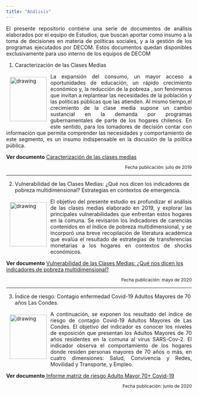 ```yaml
---
title: "Análisis"
---
```


<p align="justify"> El presente repositorio contiene una serie de documentos de análisis elaborados por el equipo de Estudios, que buscan aportar como insumo a la toma de decisiones en materia de políticas sociales, y a la gestión de los programas ejecutados por DECOM. Estos documentos quedan disponibles exclusivamente para uso interno de los equipos de DECOM</p>

1. Caracterización de las Clases Medias

<img style="float:left; margin:10px;" src="C:/Users/17617549-4/OneDrive - Municipalidad de Las Condes/Documents/Desarrollo Website Estudios/EstudiosDecom.git.io/images/analisis.png" alt="drawing" width="100" height="120"/><p align="justify"> La expansión del consumo, un mayor acceso a oportunidades de educación, un rápido crecimiento económico y, la reducción de la pobreza , son fenómenos que invitan a replantear las necesidades de la población y las políticas públicas que las atienden. 
Al mismo tiempo,el crecimiento de la clase media supone un cambio sustancial en la demanda por programas gubernamentales de parte de los hogares chilenos. En este sentido, para los tomadores de decisión contar con información que permita comprender las necesidades y comportamiento de este segmento, es un insumo indispensable en la discusión de la política pública.</p><b>Ver documento</b> <a href="">Caracterización de las clases medias</a>
<p align = "right" style="font-size:12px">Fecha publicación: julio de 2019</p>

---

<p align="justify">
2. Vulnerabilidad de las Clases Medias: ¿Qué nos dicen los indicadores de pobreza multidimensional? Estrategias en contextos de emergencia.</p>

<img style="float:left; margin:10px;" src="C:/Users/17617549-4/OneDrive - Municipalidad de Las Condes/Documents/Desarrollo Website Estudios/EstudiosDecom.git.io/images/analisis.png" alt="drawing" width="100" height="120"/><p align="justify">El objetivo del presente estudio es profundizar el análisis de las clases medias elaborado en 2019, y explorar las principales vulnerabilidades que enfrentan estos hogares en la comuna. Se revisaron los indicadores de carencias contenidos en el índice de pobreza multidimensional, y se incorporó una breve recopilación de literatura académica que evalúa el resultado de estrategias de transferencias monetarias a los hogares en contextos de shocks económicos.</p><b>Ver documento</b> <a href="https://lascondescl.sharepoint.com/:b:/s/DECOMCloud/Ecg6UGFXrbZHtpGUAm5UISsBo_LPdC9oNBShw0xIDtBMcQ?e=02POQW">Vulnerabilidad de las Clases Medias: ¿Qué nos dicen los indicadores de pobreza multidimensional?</a>
<p align = "right" style="font-size:12px">Fecha publicación: mayo de 2020</p>

---

3. Índice de riesgo: Contagio enfermedad Covid-19 Adultos Mayores de 70 años Las Condes. 

<img style="float:left; margin:10px;" src="C:/Users/17617549-4/OneDrive - Municipalidad de Las Condes/Documents/Desarrollo Website Estudios/EstudiosDecom.git.io/images/analisis.png" alt="drawing" width="100" height="120"/><p align="justify">A continuación, se exponen los resultado del índice de riesgo de contagio Covid-19 Adultos Mayores de Las Condes. El objetivo del indicador es conocer los niveles de exposición que presentan los Adultos Mayores de 70 años residentes en la comuna al virus SARS-Cov-2. El indicador observa el comportamiento de los hogares donde residen personas mayores de 70 años o más, en cuatro dimensiones: Salud, Convivencia y Redes, Movilidad y Transporte, y Empleo.</p><b>Ver documento</b><a href="https://lascondescl.sharepoint.com/:b:/s/DECOMCloud/EZOkZmA_YLlCunRi9jJAfZQBqhUVyeRkGdPYRmqZS0Risw?e=uaF5E4"> Informe matriz de riesgo Adulto Mayor 70+ Covid-19</a>
<p align = "right" style="font-size:12px">Fecha publicación: junio de 2020</p>








